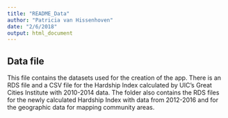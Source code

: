```yaml
---
title: "README_Data"
author: "Patricia van Hissenhoven"
date: "2/6/2018"
output: html_document
---
```



## Data file

This file contains the datasets used for the creation of the app. There is an RDS file and a CSV file for the Hardship Index calculated by UIC's Great Cities Institute with 2010-2014 data. The folder also contains the RDS files for the newly calculated Hardship Index with data from 2012-2016 and  for the geographic data for mapping community areas.



